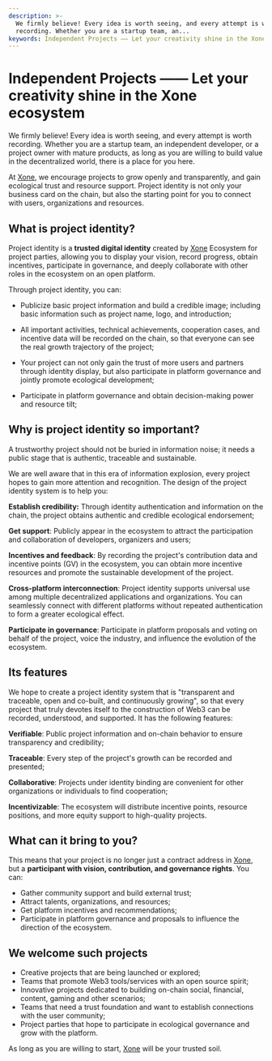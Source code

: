 ```yaml
---
description: >-
  We firmly believe! Every idea is worth seeing, and every attempt is worth
  recording. Whether you are a startup team, an...
keywords: Independent Projects —— Let your creativity shine in the Xone ecosystem
---
```


# Independent Projects —— Let your creativity shine in the Xone ecosystem

We firmly believe! Every idea is worth seeing, and every attempt is worth recording. Whether you are a startup team, an independent developer, or a project owner with mature products, as long as you are willing to build value in the decentralized world, there is a place for you here.

At [Xone](https://xone.org/), we encourage projects to grow openly and transparently, and gain ecological trust and resource support. Project identity is not only your business card on the chain, but also the starting point for you to connect with users, organizations and resources.

## What is project identity?

Project identity is a **trusted digital identity** created by [Xone](https://xone.org/) Ecosystem for project parties, allowing you to display your vision, record progress, obtain incentives, participate in governance, and deeply collaborate with other roles in the ecosystem on an open platform.

Through project identity, you can:

- Publicize basic project information and build a credible image; including basic information such as project name, logo, and introduction;

- All important activities, technical achievements, cooperation cases, and incentive data will be recorded on the chain, so that everyone can see the real growth trajectory of the project;

- Your project can not only gain the trust of more users and partners through identity display, but also participate in platform governance and jointly promote ecological development;

- Participate in platform governance and obtain decision-making power and resource tilt;

## Why is project identity so important?

<Callout>
  A trustworthy project should not be buried in information noise; it needs a public stage that is authentic, traceable and sustainable.
</Callout>

We are well aware that in this era of information explosion, every project hopes to gain more attention and recognition. The design of the project identity system is to help you:

**Establish credibility:** Through identity authentication and information on the chain, the project obtains authentic and credible ecological endorsement;

**Get support**: Publicly appear in the ecosystem to attract the participation and collaboration of developers, organizers and users;

**Incentives and feedback**: By recording the project's contribution data and incentive points (GV) in the ecosystem, you can obtain more incentive resources and promote the sustainable development of the project.

**Cross-platform interconnection**: Project identity supports universal use among multiple decentralized applications and organizations. You can seamlessly connect with different platforms without repeated authentication to form a greater ecological effect.

**Participate in governance**: Participate in platform proposals and voting on behalf of the project, voice the industry, and influence the evolution of the ecosystem.

## Its features

We hope to create a project identity system that is "transparent and traceable, open and co-built, and continuously growing", so that every project that truly devotes itself to the construction of Web3 can be recorded, understood, and supported. It has the following features:

**Verifiable**: Public project information and on-chain behavior to ensure transparency and credibility;

**Traceable**: Every step of the project's growth can be recorded and presented;

**Collaborative**: Projects under identity binding are convenient for other organizations or individuals to find cooperation;

**Incentivizable**: The ecosystem will distribute incentive points, resource positions, and more equity support to high-quality projects.

## What can it bring to you?

This means that your project is no longer just a contract address in [Xone](https://xone.org/), but a **participant with vision, contribution, and governance rights**. You can:

- Gather community support and build external trust;
- Attract talents, organizations, and resources;
- Get platform incentives and recommendations;
- Participate in platform governance and proposals to influence the direction of the ecosystem.

## We welcome such projects

- Creative projects that are being launched or explored;
- Teams that promote Web3 tools/services with an open source spirit;
- Innovative projects dedicated to building on-chain social, financial, content, gaming and other scenarios;
- Teams that need a trust foundation and want to establish connections with the user community;
- Project parties that hope to participate in ecological governance and grow with the platform.

As long as you are willing to start, [Xone](https://xone.org/) will be your trusted soil.
